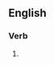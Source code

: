 ==English==

===Verb===
{{head|en|present participle}}

# {{present participle of|instate|lang=en|nocat=1}}